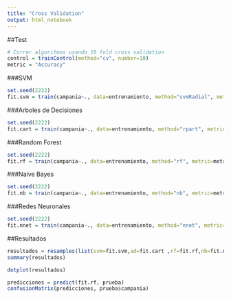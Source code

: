 ---
title: "Cross Validation"
output: html_notebook
---

##Test
```{r}
# Correr algoritmos usando 10 fold cross validation
control = trainControl(method="cv", number=10)
metric = "Accuracy"
```

###SVM
```{r}
set.seed(2222)
fit.svm = train(campania~., data=entrenamiento, method="svmRadial", metric=metric, trControl=control)
```

###Arboles de Decisiones
```{r}
set.seed(2222)
fit.cart = train(campania~., data=entrenamiento, method="rpart", metric=metric, trControl=control)
```

###Random Forest
```{r}
set.seed(2222)
fit.rf = train(campania~., data=entrenamiento, method="rf", metric=metric, trControl=control)
```

###Naive Bayes
```{r}
set.seed(2222)
fit.nb = train(campania~., data=entrenamiento, method="nb", metric=metric, trControl=control)
```

###Redes Neuronales
```{r}
set.seed(2222)
fit.nnet = train(campania~., data=entrenamiento, method="nnet", metric=metric, trControl= control,hidden=c(5,10,15,20,25))
```

##Resultados
```{r}
resultados = resamples(list(svm=fit.svm,ad=fit.cart ,rf=fit.rf,nb=fit.nb,nnet=fit.nnet))
summary(resultados)
```

```{r}
dotplot(resultados)
```

```{r}
predicciones = predict(fit.rf, prueba)
confusionMatrix(predicciones, prueba$campania)
```


